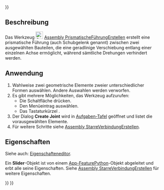 <languages/>
{{UnfinishedDocu{{#translation:}}}}

{{Docnav/de
|[[Assembly_CreateJointCylindrical/de|ZylindrischeFührungErstellenl]]
|[[Assembly_CreateJointBall/de|KugelgelenkErstellen]]
|[[Assembly_Workbench/de|Assembly]]
|IconL=Assembly_CreateJointCylindrical.svg
|IconR=Assembly_CreateJointBall.svg
|IconC=Workbench_Assembly.svg
}}

<div class="mw-translate-fuzzy">
{{GuiCommand/de
|Name=Assembly CreateJointSlider
|Name/de=Assembly PrismatischeFührungErstellen
|MenuLocation=Assembly → Gleitverbindung erstellen
|Workbenches=[[Assembly_Workbench/de|Assembly]]
|Shortcut={{KEY|S}}
|Version=1.0
|SeeAlso=
}}
</div>

<span id="Description"></span>
==Beschreibung==

<div class="mw-translate-fuzzy">
Das Werkzeug [[Image:Assembly_CreateJointSlider.svg|24px]] [[Assembly_CreateJointSlider/de|Assembly PrismatischeFührungErstellen]] erstellt eine prismatische Führung (auch Schubgelenk genannt) zwischen zwei ausgewählten Bauteilen, die eine geradlinige Verschiebung entlang einer einzelnen Achse ermöglicht, während sämtliche Drehungen verhindert werden.
</div>

<span id="Usage"></span>
==Anwendung==

<div class="mw-translate-fuzzy">
# Wahlweise zwei geometrische Elemente zweier unterschiedlicher Formen auswählen. Andere Auswahlen werden verworfen.
# Es gibt mehrere Möglichkeiten, das Werkzeug aufzurufen:
#* Die Schaltfläche {{Button|[[Image:Assembly_CreateJointSlider.svg|16px]] [[Assembly_CreateJointSlider/de|Create Slider Joint]]}} drücken.
#* Den Menüeintrag  {{MenuCommand|Assembly → [[Image:Assembly_CreateJointSlider.svg|16px]] Create Slider Joint}} auswählen.
#* Das Tastaturkürzel {{KEY|S}}.
# Der Dialog '''Create Joint''' wird in [[Task_panel/de|Aufgaben-Tafel]] geöffnet und listet die vorausgewählten Elemente.
# Für weitere Schritte siehe [[Assembly_CreateJointFixed/de#Anwendung|Assembly StarreVerbindungErstellen]].
</div>

<span id="Properties"></span>
==Eigenschaften==

Siehe auch: [[Property_editor/de|Eigenschafteneditor]].

Ein '''Slider'''-Objekt ist von einem [[App_FeaturePython/de|App-FeaturePython]]-Objekt abgeleitet und erbt alle seine Eigenschaften. Siehe [[Assembly_CreateJointFixed/de#Eigenschaften|Assembly StarreVerbindungErstellen]] für weitere Eigenschaften.


{{Docnav/de
|[[Assembly_CreateJointCylindrical/de|ZylindrischeFührungErstellenl]]
|[[Assembly_CreateJointBall/de|KugelgelenkErstellen]]
|[[Assembly_Workbench/de|Assembly]]
|IconL=Assembly_CreateJointCylindrical.svg
|IconR=Assembly_CreateJointBall.svg
|IconC=Workbench_Assembly.svg
}}

{{Assembly_Tools_navi{{#translation:}}}}
{{Userdocnavi{{#translation:}}}}